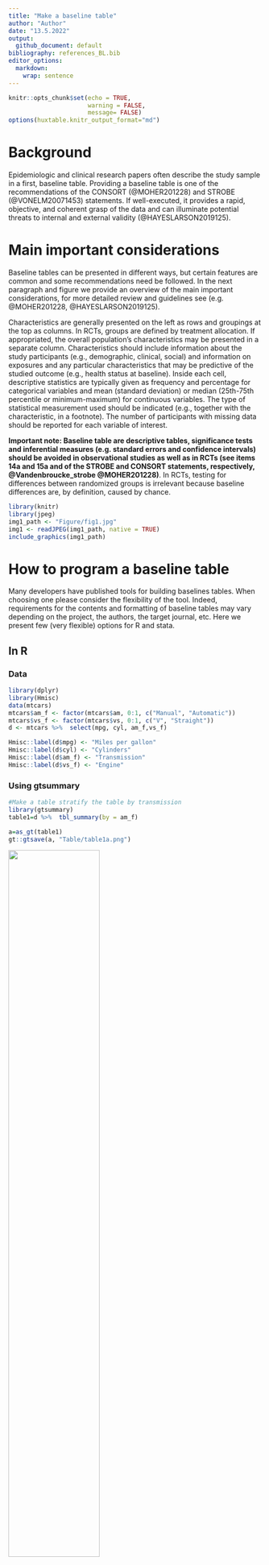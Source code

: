 ```yaml
---
title: "Make a baseline table"
author: "Author"
date: "13.5.2022"
output:
  github_document: default
bibliography: references_BL.bib
editor_options: 
  markdown: 
    wrap: sentence
---
```


```r
knitr::opts_chunk$set(echo = TRUE, 
                      warning = FALSE,
                      message= FALSE)
options(huxtable.knitr_output_format="md")
```

# Background

Epidemiologic and clinical research papers often describe the study sample in a first, baseline table.
Providing a baseline table is one of the recommendations of the CONSORT (@MOHER201228) and STROBE (@VONELM20071453) statements. If well-executed, it provides a rapid, objective, and coherent grasp of the data and can illuminate potential threats to internal and external validity (@HAYESLARSON2019125).



# Main important considerations

Baseline tables can be presented in different ways, but certain features are common and some recommendations need be followed. In the next paragraph and figure we provide an overview of the main important considerations, for more detailed review and guidelines see (e.g. @MOHER201228, @HAYESLARSON2019125).

Characteristics are generally presented on the left as rows and groupings at the top as columns.
In RCTs, groups are defined by treatment allocation. If appropriated, the overall population's characteristics may be presented in a separate column.
Characteristics should include information about the study participants (e.g., demographic, clinical, social) and information on exposures and any particular characteristics that may be predictive of the studied outcome (e.g., health status at baseline).
Inside each cell, descriptive statistics are typically given as frequency and percentage for categorical variables and mean (standard deviation) or median (25th-75th percentile or minimum-maximum) for continuous variables. The type of statistical measurement used should be indicated (e.g., together with the characteristic, in a footnote). The number of participants with missing data should be reported for each variable of interest.

**Important note: Baseline table are descriptive tables, significance tests and inferential measures (e.g. standard errors and confidence intervals) should be avoided in observational studies as well as in RCTs (see items 14a and 15a and of the STROBE and CONSORT statements, respectively, @Vandenbroucke_strobe @MOHER201228)**. In RCTs, testing for differences between randomized groups is irrelevant because baseline differences are, by definition, caused by chance.


```r
library(knitr)
library(jpeg)
img1_path <- "Figure/fig1.jpg"
img1 <- readJPEG(img1_path, native = TRUE)
include_graphics(img1_path)
```

# How to program a baseline table

Many developers have published tools for building baselines tables.
When choosing one please consider the flexibility of the tool.
Indeed, requirements for the contents and formatting of baseline tables may vary depending on the project, the authors, the target journal, etc. Here we present few (very flexible) options for R and stata.

## In R

### Data

```r
library(dplyr)
library(Hmisc)
data(mtcars)
mtcars$am_f <- factor(mtcars$am, 0:1, c("Manual", "Automatic")) 
mtcars$vs_f <- factor(mtcars$vs, 0:1, c("V", "Straight")) 
d <- mtcars %>%  select(mpg, cyl, am_f,vs_f)

Hmisc::label(d$mpg) <- "Miles per gallon"
Hmisc::label(d$cyl) <- "Cylinders"
Hmisc::label(d$am_f) <- "Transmission"
Hmisc::label(d$vs_f) <- "Engine"

```

### Using gtsummary

```r
#Make a table stratify the table by transmission
library(gtsummary)
table1=d %>%  tbl_summary(by = am_f)
```

```r
a=as_gt(table1)
gt::gtsave(a, "Table/table1a.png")
```
<img src='Table/table1a.png' align="middle" width="60%" >

This is the basic usage; defaults options may be customized.

- Variable types are automatically detected so that appropriate descriptive statistics are calculated.
- Label attributes from the data set are automatically printed.
- Missing values are listed as "Unknown" in the table.
- Variable levels are indented and footnotes are added.

Once produced gtsummary tables can be converted to your favorite format (e.g. html/pdf/word). For more information see [here](https://www.danieldsjoberg.com/gtsummary/articles/rmarkdown.html))

```r
# declare cylinders as a continuous variable, for this variable calculate the mean and sd value, add an overall column, change the missing text
table1=d %>%
        tbl_summary(by = am_f, 
                    type = list(cyl ~ 'continuous'),
                    statistic = list(cyl ~ "{mean} ({sd})"),
                    missing_text = "Missing") %>%
        add_overall()

```

```r
a=as_gt(table1)
gt::gtsave(a, "Table/table1b.png")
```
<img src='Table/table1b.png' align="center" width="80%">



```r
a=as_gt(table1)
gt::gtsave(a, "Table/table1c.png")
```
<img src='Table/table1c.png' align="center" width="90%">

As before, the function detects variable type and uses an appropriate statistical test. If needed defaults may be customized.

#### Additional information

For more detailed tutorial and additional options see the very complete [vignette](https://www.danieldsjoberg.com/gtsummary/articles/tbl_summary.html) and [website](https://www.danieldsjoberg.com/gtsummary/index.html)

### Using atable

```r
library(atable)
table1=atable(d,
       target_cols = c("mpg" , "cyl" , "vs_f"),
       group_col = "am_f",
       format_to="Word")

```

or similar using the formula interface

```r
table1=atable(mpg+cyl+ vs_f ~ am_f, d,
              format_to="Word")
table1
```

By default atable is printing p-values, test statistics as well as effect sizes with a 95% confidence interval. As stated above baseline tables are descriptive tables and  should not contain this type of information. Don't forget to remove the columns.
```r
table1=table1%>%select(-"p",-"stat",-"Effect Size (CI)")
```

```r
a=gt::gt(table1)
gt::gtsave(a, "Table/table2.png")
```
<img src='Table/table2.png' align="center" width="60%">

The table may also be split in strata. For example, we can decide to present separately the characteristics of car with a "V" or a "Straight" engine. 



```r
table1=atable(mpg+cyl  ~ am_f|vs_f , d,
              format_to="Word")
table1=table1%>%select(-"p",-"stat",-"Effect Size (CI)")
table1
```

```r
a=gt::gt(table1)
gt::gtsave(a, "Table/table2a.png")
```
<img src='Table/table2a.png' align="center" width="60%">


As gtsummary, atable may be exported in different formats (e.g. LATEX, HTML, Word) and it is intended that some parts of atable can be altered by the user.  For example the  variable type may defined otherwise (for more details see @Strbel2019atableCT as well as the package [vignette](https://cran.r-project.org/web/packages/atable/vignettes/atable_usage.pdf). An other informative vignette can be found by typing the following command in R:

```r
vignette("modifying", package = "atable")
```

# Stata: btable

The table is constructed in a two-step approach using two functions: btable() produces an unformatted, raw table, which is then formatted by btable_format to produce a final, publication-ready table.
By default, the raw table contains all summary measures, and---if there are two groups---effect measures and p-values.
Optionally, the table can be restricted to effect measures of choice and a number of alternative calculations for confidence intervals are available.

## Instalation

```r
#In order to install btable from github the github-package is required:
net install github, from("https://haghish.github.io/github/")
#You can then install the development version of btable with:
github install CTU-Bern/btable
```

## Example

```r
# load example dataset
sysuse auto2

# generate table
btable price mpg rep78 headroom, by(foreign) saving("excars") denom(nonmiss)

# format table (default formatting, removing the effect measures and P-values)
btable_format using "excars", clear drop(effect test)
```


```r
dat <- readr::read_csv("Table/btab1.csv")
dat[is.na(dat)] <- "" # replace NAs
names(dat)[1] <- " "  # set missing var name
dat %>%
  flextable::flextable() %>%
  flextable::autofit() %>%
  flextable::save_as_image( path = "Table/btabl1.png")
```
<img src='Table/btabl1.png' align="center" width="90%">



The formatting option can be modified. For example we can decide we may want to

- present the median and lower and upper quartiles instead of the mean and standard deviation 
- remove the overall column, and the information column

```r
#If we want to display median [lq, up] for all the continuous variables
btable_format using "excars", clear descriptive(conti median [lq, uq]) drop(effect test total info)

#If we want to display mean (sd) for the mpg variable and median [lq, up] for all the other continuous variables
btable_format using "excars", clear desc(conti median [lq, uq] mpg mean (sd)) drop(effect test total info)
```

```r
dat <- readr::read_csv("Table/btab2.csv")
dat[is.na(dat)] <- "" # replace NAs
names(dat)[1] <- " "  # set missing var name
dat=dat %>%
  flextable::flextable() %>%
  flextable::autofit() %>%
  flextable::save_as_image( path = "Table/btabl2.png")
```
<img src='Table/btabl2.png' align="center" width="80%">


# Quiz

Here is a short quiz to check your understanding... 

###### Question 1:
Which summary statistics can I give to describe continuous and categorical variables? 

# Quiz answers 

Question 1: Descriptive statistics are typically given as frequency for categorical or binary variables, mean and (standard deviation)for continuous normal variables and median (25th-75th percentile or minimum-maximum) for non-normal continuous variables.

# References
